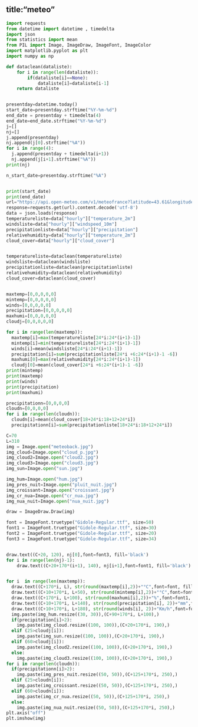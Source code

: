 title:"meteo"
---



```python

import requests
from datetime import datetime , timedelta
import json
from statistics import mean
from PIL import Image, ImageDraw, ImageFont, ImageColor
import matplotlib.pyplot as plt
import numpy as np

def dataclean(dataliste):
    for i in range(len(dataliste)):
        if(dataliste[i]==None):
            dataliste[i]=dataliste[i-1]
    return dataliste


presentday=datetime.today()
start_date=presentday.strftime("%Y-%m-%d")
end_date = presentday + timedelta(4)
end_date=end_date.strftime("%Y-%m-%d")
j=[]
nj=[]
j.append(presentday)
nj.append(j[0].strftime("%A"))
for i in range(4):
  j.append(presentday + timedelta(i+1))
  nj.append(j[i+1].strftime("%A"))
print(nj)

n_start_date=presentday.strftime("%A")


print(start_date)
print(end_date)
url="https://api.open-meteo.com/v1/meteofrance?latitude=43.61&longitude=3.87&hourly=cloud_cover&hourly=relativehumidity_2m&hourly=precipitation&hourly=temperature_2m&hourly=windspeed_10m&start_date="+start_date+"&end_date="+end_date
response=requests.get(url).content.decode('utf-8')
data = json.loads(response)
temperatureliste=data["hourly"]["temperature_2m"]
windsliste=data["hourly"]["windspeed_10m"]
precipitationliste=data["hourly"]["precipitation"]
relativehumidity=data["hourly"]["temperature_2m"]
cloud_cover=data["hourly"]["cloud_cover"]


temperatureliste=dataclean(temperatureliste)
windsliste=dataclean(windsliste)
precipitationliste=dataclean(precipitationliste)
relativehumidity=dataclean(relativehumidity)
cloud_cover=dataclean(cloud_cover)


maxtemp=[0,0,0,0,0]
mintemp=[0,0,0,0,0]
winds=[0,0,0,0,0]
precipitation=[0,0,0,0,0]
maxhumi=[0,0,0,0,0]
cloudj=[0,0,0,0,0]

for i in range(len(maxtemp)):
  maxtemp[i]=max(temperatureliste[24*i:24*(i+1)-1])
  mintemp[i]=min(temperatureliste[24*i:24*(i+1)-1])
  winds[i]=mean(windsliste[24*i:24*(i+1)-1])
  precipitation[i]=sum(precipitationliste[24*i +6:24*(i+1)-1 -6])
  maxhumi[0]=max(relativehumidity[24*i:24*(i+1)-1])
  cloudj[0]=mean(cloud_cover[24*i +6:24*(i+1)-1 -6])
print(mintemp)
print(maxtemp)
print(winds)
print(precipitation)
print(maxhumi)

precipitationn=[0,0,0,0]
cloudn=[0,0,0,0]
for i in range(len(cloudn)):
  cloudn[i]=mean(cloud_cover[18+24*i:18+12+24*i])
  precipitationn[i]=sum(precipitationliste[18+24*i:18+12+24*i])

C=70
L=310
img = Image.open("meteoback.jpg")
img_cloud=Image.open("cloud_p.jpg")
img_cloud2=Image.open("cloud2.jpg")
img_cloud3=Image.open("cloud3.jpg")
img_sun=Image.open("sun.jpg")

img_hum=Image.open("hum.jpg")
img_pres_nuit=Image.open("pluit_nuit.jpg")
img_croissant=Image.open("croissant.jpg")
img_cr_nua=Image.open("cr_nua.jpg")
img_nua_nuit=Image.open("nua_nuit.jpg")

draw = ImageDraw.Draw(img)

font = ImageFont.truetype("Gidole-Regular.ttf", size=50)
font1 = ImageFont.truetype("Gidole-Regular.ttf", size=30)
font2 = ImageFont.truetype("Gidole-Regular.ttf", size=20)
font3 = ImageFont.truetype("Gidole-Regular.ttf", size=34)


draw.text((C+20, 120), nj[0],font=font3, fill='black')
for i in range(len(nj)-1):
    draw.text((C+20+170*(i+1), 140), nj[i+1],font=font1, fill='black')


for i  in range(len(maxtemp)):
  draw.text((C+170*i, L), str(round(maxtemp[i],2))+"°C",font=font, fill='black')
  draw.text((C+10+170*i, L+50), str(round(mintemp[i],2))+"°C",font=font1, fill='black')
  draw.text((C+170*i, L+100), str(round(maxhumi[i],2))+"%",font=font1, fill='black')
  draw.text((C+10+170*i, L+140), str(round(precipitation[i], 2))+"mm",font=font1, fill='black')
  draw.text((C+10+170*i, L+180), str(round(winds[i], 2))+"Km/h",font=font2, fill='black')
  img.paste(img_hum.resize((30, 30)),(C+90+170*i, L+100),)
  if(precipitation[i]>2):
    img.paste(img_cloud.resize((100, 100)),(C+20+170*i, 190),)
  elif (25>cloudj[i]):
    img.paste(img_sun.resize((100, 100)),(C+20+170*i, 190),)
  elif (60>cloudj[i]):
    img.paste(img_cloud2.resize((100, 100)),(C+20+170*i, 190),)
  else:
    img.paste(img_cloud3.resize((100, 100)),(C+20+170*i, 190),)
for i in range(len(cloudn)):
  if(precipitationn[i]>2):
    img.paste(img_pres_nuit.resize((50, 50)),(C+125+170*i, 250),)
  elif (25>cloudn[i]):
    img.paste(img_croissant.resize((50, 50)),(C+125+170*i, 250),)
  elif (60>cloudn[i]):
    img.paste(img_cr_nua.resize((50, 50)),(C+125+170*i, 250),)
  else:
    img.paste(img_nua_nuit.resize((50, 50)),(C+125+170*i, 250),)
plt.axis("off")
plt.imshow(img)
```
